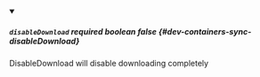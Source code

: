
<details className="config-field" data-expandable="false" open>
<summary>

##### `disableDownload` <span className="config-field-required" data-required="false">required</span> <span className="config-field-type">boolean</span> <span className="config-field-default">false</span> <span className="config-field-enum"></span> {#dev-containers-sync-disableDownload}

DisableDownload will disable downloading completely

</summary>



</details>

